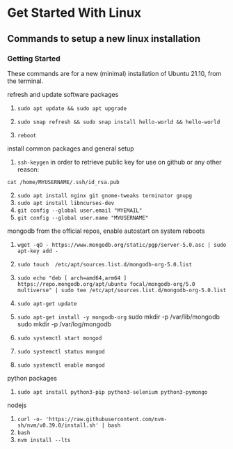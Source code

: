 # Get Started With Linux

## Commands to setup a new linux installation

### Getting Started

These commands are for a new (minimal) installation of Ubuntu 21.10, from the terminal.


<Callout>
refresh and update software packages
</Callout>

1. `sudo apt update && sudo apt upgrade`

2. `sudo snap refresh && sudo snap install hello-world && hello-world`

3. `reboot`


<Callout>
install common packages and general setup
</Callout>

1. `ssh-keygen`
in order to retrieve public key for use on github or any other reason:

`cat /home/MYUSERNAME/.ssh/id_rsa.pub`

2. `sudo apt install nginx git gnome-tweaks terminator gnupg`
3. `sudo apt install libncurses-dev`
4. `git config --global user.email "MYEMAIL"` 
5. `git config --global user.name "MYUSERNAME"` 

<Callout>
mongodb from the official repos, enable autostart on system reboots
</Callout>

1. `wget -qO - https://www.mongodb.org/static/pgp/server-5.0.asc | sudo apt-key add -`
2. `sudo touch  /etc/apt/sources.list.d/mongodb-org-5.0.list`
3. `sudo echo "deb [ arch=amd64,arm64 ] https://repo.mongodb.org/apt/ubuntu focal/mongodb-org/5.0 multiverse" | sudo tee /etc/apt/sources.list.d/mongodb-org-5.0.list`
4. `sudo apt-get update`
5. `sudo apt-get install -y mongodb-org`
sudo mkdir -p /var/lib/mongodb
sudo mkdir -p /var/log/mongodb

6. `sudo systemctl start mongod`
7. `sudo systemctl status mongod`
8. `sudo systemctl enable mongod`


<Callout>
python packages
</Callout>

1. `sudo apt install python3-pip python3-selenium python3-pymongo `


<Callout>
nodejs
</Callout>

1. `curl -o- 'https://raw.githubusercontent.com/nvm-sh/nvm/v0.39.0/install.sh' | bash`
2. `bash`
3. `nvm install --lts`
